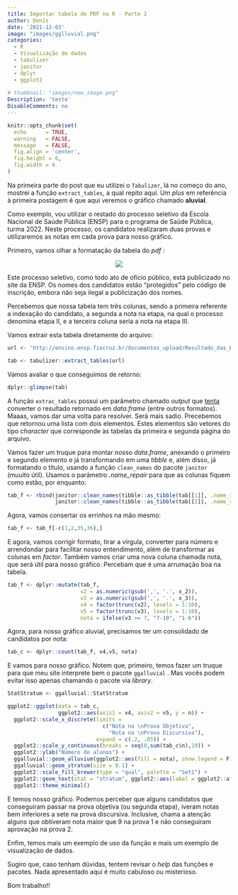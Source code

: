 ```yaml
---
title: Importar tabela de PDF no R - Parte 2
author: Denis
date: '2021-12-03'
image: "images/gglluvial.png"
categories:
  - R
  - Visualização de dados
  - tabulizer
  - janitor
  - dplyr
  - ggplot2
  
# thumbnail: "images/new_image.png"
Description: 'teste'
DisableComments: no
---
```


```r
knitr::opts_chunk$set(
  echo      = TRUE,
  warning   = FALSE,
  message   = FALSE,
  fig.align = 'center',
  fig.height = 6,
  fig.width = 9
)

```

Na primeira parte do post que eu utilizei o `Tabulizer`, lá no começo do ano, mostrei a função `extract_tables`, a qual repito aqui. Um *plus* em referência à primeira postagem é que aqui veremos o gráfico chamado **aluvial**.

Como exemplo, vou utilizar o restado do processo seletivo da Escola Nacional de Saúde Pública (ENSP) para o programa de Saúde Pública, turma 2022. Neste processo, os candidatos realizaram duas provas e utilizaremos as notas em cada prova para nosso gráfico.

Primeiro, vamos olhar a formatação da tabela do *pdf* :

<center>

![](/images/post_prova_ensp.png)

</center>

Este processo seletivo, como todo ato de ofício público, está publicizado no site da ENSP. Os nomes dos candidatos estão "protegidos" pelo código de inscrição, embora não seja ilegal a publicização dos nomes.

Percebemos que nossa tabela tem três colunas, sendo a primeira referente a indexação do candidato, a segunda a nota na etapa, na qual o processo denomina etapa II, e a terceira coluna seria a nota na etapa III.

Vamos extrair esta tabela diretamente do arquivo:

```r
url <- 'http://ensino.ensp.fiocruz.br/documentos_upload/Resultado_das_ETAPAS_II_e_III_Prova_Espec%C3%ADfica_Doutorado_SP.pdf'

tab <- tabulizer::extract_tables(url)
```

Vamos avaliar o que conseguimos de retorno:

```r
dplyr::glimpse(tab)
```

A função `extrac_tables` possui um parâmetro chamado *output* que [tenta]{.ul} converter o resultado retornado em *data.frame* (entre outros formatos). Maaas, vamos dar uma volta para resolver. Será mais sadio. Precebemos que retornou uma lista com dois elementos. Estes elementos são vetores do tipo *character* que corresponde às tabelas da primeira e segunda página do arquivo.

Vamos fazer um truque para montar nosso *data.frame*, anexando o primeiro e segundo elemento e já transformando em uma *tibble* e, além disso, já formatando o título, usando a função `clean_names` do pacote `janitor` (muuito útil). Usamos o parâmetro *.name_repair* para que as colunas fiquem como estão, por enquanto:

```r
tab_f <- rbind(janitor::clean_names(tibble::as_tibble(tab[[1]], .name_repair = "minimal")),
               janitor::clean_names(tibble::as_tibble(tab[[2]], .name_repair = "minimal")))
```

Agora, vamos consertar os errinhos na mão mesmo:

```r
tab_f <- tab_f[-c(1,2,35,36),]
```

E agora, vamos corrigir formato, tirar a vírgula, converter para número e arrendondar para facilitar nosso entendimento, além de transformar as colunas em *factor*. Também vamos criar uma nova coluna chamada nota, que será útil para nosso gráfico. Percebam que é uma arrumação boa na tabela.

```r
tab_f <- dplyr::mutate(tab_f,
                       v2 = as.numeric(gsub(',', '.', x_2)),
                       v3 = as.numeric(gsub(',', '.', x_3)),
                       v4 = factor(trunc(v2), levels = 1:10),
                       v5 = factor(trunc(v3), levels = 1:10),
                       nota = ifelse(v3 >= 7, "7-10", "1-6"))
```

Agora, para nosso gráfico aluvial, precisamos ter um consolidado de candidatos por nota:

```r
tab_c <- dplyr::count(tab_f, v4,v5, nota)
```

E vamos para nosso gráfico. Notem que, primeiro, temos fazer um truque para que meu site interprete bem o pacote `ggalluvial` . Mas vocês podem evitar isso apenas chamando o pacote via *library*.

```r
StatStratum <- ggalluvial::StatStratum
```

```r

ggplot2::ggplot(data = tab_c,
                ggplot2::aes(axis1 = v4, axis2 = v5, y = n)) +
  ggplot2::scale_x_discrete(limits = 
                              c("Nota na \nProva Objetiva",
                                "Nota na \nProva Discursiva"),
                            expand = c(.2, .05)) +
  ggplot2::scale_y_continuous(breaks = seq(0,sum(tab_c$n),10)) +
  ggplot2::ylab("Nùmero de alunos") +
  ggalluvial::geom_alluvium(ggplot2::aes(fill = nota), show.legend = F) +
  ggalluvial::geom_stratum(size = 0.1) +
  ggplot2::scale_fill_brewer(type = "qual", palette = "Set1") +
  ggplot2::geom_text(stat = "stratum", ggplot2::aes(label = ggplot2::after_stat(stratum))) +
  ggplot2::theme_minimal()

```

E temos nosso gráfico. Podemos perceber que alguns candidatos que conseguiram passar na prova objetiva (ou segunda etapa), iveram notas bem inferiores a sete na prova discursiva. Inclusive, chama a atenção alguns que obtiveram nota maior que 9 na prova 1 e não conseguiram aprovação na prova 2.

Enfim, temos mais um exemplo de uso da função e mais um exemplo de visualização de dados.

Sugiro que, caso tenham dúvidas, tentem revisar o _help_ das funções e pacotes. Nada apresentado aqui é muito cabuloso ou misterioso.

Bom trabalho!!
